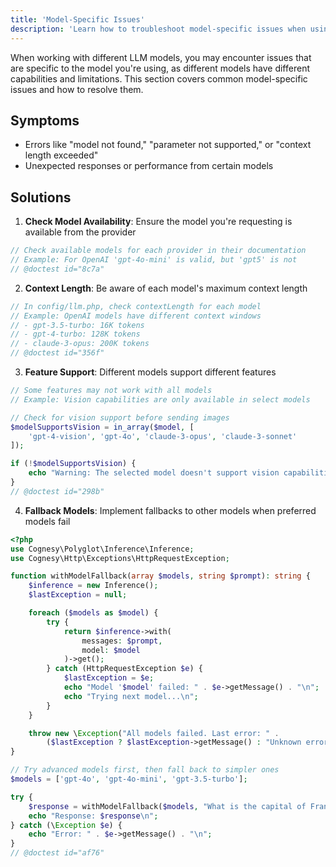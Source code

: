```yaml
---
title: 'Model-Specific Issues'
description: 'Learn how to troubleshoot model-specific issues when using Polyglot.'
---
```


When working with different LLM models, you may encounter issues that are specific to the model you're using, as different models have different capabilities and limitations. This section covers common model-specific issues and how to resolve them.


## Symptoms

- Errors like "model not found," "parameter not supported," or "context length exceeded"
- Unexpected responses or performance from certain models

## Solutions

1. **Check Model Availability**: Ensure the model you're requesting is available from the provider
```php
// Check available models for each provider in their documentation
// Example: For OpenAI 'gpt-4o-mini' is valid, but 'gpt5' is not
// @doctest id="8c7a"
```

2. **Context Length**: Be aware of each model's maximum context length
```php
// In config/llm.php, check contextLength for each model
// Example: OpenAI models have different context windows
// - gpt-3.5-turbo: 16K tokens
// - gpt-4-turbo: 128K tokens
// - claude-3-opus: 200K tokens
// @doctest id="356f"
```

3. **Feature Support**: Different models support different features
```php
// Some features may not work with all models
// Example: Vision capabilities are only available in select models

// Check for vision support before sending images
$modelSupportsVision = in_array($model, [
    'gpt-4-vision', 'gpt-4o', 'claude-3-opus', 'claude-3-sonnet'
]);

if (!$modelSupportsVision) {
    echo "Warning: The selected model doesn't support vision capabilities\n";
}
// @doctest id="298b"
```

4. **Fallback Models**: Implement fallbacks to other models when preferred models fail

```php
<?php
use Cognesy\Polyglot\Inference\Inference;
use Cognesy\Http\Exceptions\HttpRequestException;

function withModelFallback(array $models, string $prompt): string {
    $inference = new Inference();
    $lastException = null;

    foreach ($models as $model) {
        try {
            return $inference->with(
                messages: $prompt,
                model: $model
            )->get();
        } catch (HttpRequestException $e) {
            $lastException = $e;
            echo "Model '$model' failed: " . $e->getMessage() . "\n";
            echo "Trying next model...\n";
        }
    }

    throw new \Exception("All models failed. Last error: " .
        ($lastException ? $lastException->getMessage() : "Unknown error"));
}

// Try advanced models first, then fall back to simpler ones
$models = ['gpt-4o', 'gpt-4o-mini', 'gpt-3.5-turbo'];

try {
    $response = withModelFallback($models, "What is the capital of France?");
    echo "Response: $response\n";
} catch (\Exception $e) {
    echo "Error: " . $e->getMessage() . "\n";
}
// @doctest id="af76"
```
